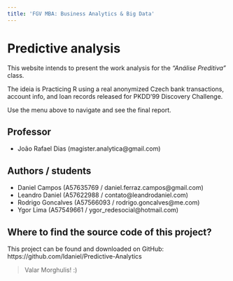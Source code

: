 ```yaml
---
title: 'FGV MBA: Business Analytics & Big Data'
---
```


# Predictive analysis

This website intends to present the work analysis for the *"Análise Preditiva"* class.

The ideia is Practicing R using a real anonymized Czech bank transactions, account info, and loan records released for PKDD'99 Discovery Challenge.

Use the menu above to navigate and see the final report.

## Professor
- João Rafael Dias (magister.analytica@gmail.com)

## Authors / students
- Daniel Campos (A57635769 / daniel.ferraz.campos@gmail.com)
- Leandro Daniel (A57622988 / contato@leandrodaniel.com)
- Rodrigo Goncalves (A57566093 / rodrigo.goncalves@me.com)
- Ygor Lima (A57549661 / ygor_redesocial@hotmail.com)

## Where to find the source code of this project?
This project can be found and downloaded on GitHub: https://github.com/ldaniel/Predictive-Analytics

> Valar Morghulis!
> :)

